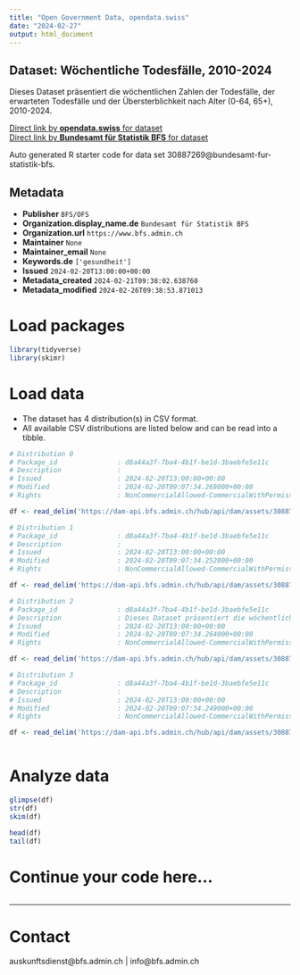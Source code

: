 ```yaml
---
title: "Open Government Data, opendata.swiss"
date: "2024-02-27"
output: html_document
---
```


## Dataset: Wöchentliche Todesfälle, 2010-2024

Dieses Dataset präsentiert die wöchentlichen Zahlen der Todesfälle, der erwarteten Todesfälle und der Übersterblichkeit nach Alter (0-64, 65+), 2010-2024.

[Direct link by **opendata.swiss** for dataset](https://opendata.swiss/de/dataset/wochentliche-todesfalle-2010-20241)<br>
[Direct link by **Bundesamt für Statistik BFS** for dataset](https://www.bfs.admin.ch/asset/de/ts-d-14.03.04.03-wr)

Auto generated R starter code for data set 30887269@bundesamt-fur-statistik-bfs.

## Metadata

- **Publisher** `BFS/OFS`
- **Organization.display_name.de** `Bundesamt für Statistik BFS`
- **Organization.url** `https://www.bfs.admin.ch`
- **Maintainer** `None`
- **Maintainer_email** `None`
- **Keywords.de** `['gesundheit']`
- **Issued** `2024-02-20T13:00:00+00:00`
- **Metadata_created** `2024-02-21T09:38:02.638760`
- **Metadata_modified** `2024-02-26T09:38:53.871013`


# Load packages

```r

library(tidyverse)
library(skimr)

```

# Load data

-   The dataset has 4 distribution(s) in CSV format.
-   All available CSV distributions are listed below and can be read into a tibble.

```r

# Distribution 0
# Package_id               : d8a44a3f-7ba4-4b1f-be1d-3baebfe5e11c
# Description              : 
# Issued                   : 2024-02-20T13:00:00+00:00
# Modified                 : 2024-02-20T09:07:34.269000+00:00
# Rights                   : NonCommercialAllowed-CommercialWithPermission-ReferenceRequired

df <- read_delim('https://dam-api.bfs.admin.ch/hub/api/dam/assets/30887278/master')

# Distribution 1
# Package_id               : d8a44a3f-7ba4-4b1f-be1d-3baebfe5e11c
# Description              : 
# Issued                   : 2024-02-20T13:00:00+00:00
# Modified                 : 2024-02-20T09:07:34.252000+00:00
# Rights                   : NonCommercialAllowed-CommercialWithPermission-ReferenceRequired

df <- read_delim('https://dam-api.bfs.admin.ch/hub/api/dam/assets/30887290/master')

# Distribution 2
# Package_id               : d8a44a3f-7ba4-4b1f-be1d-3baebfe5e11c
# Description              : Dieses Dataset präsentiert die wöchentlichen Zahlen der Todesfälle, der erwarteten Todesfälle und der Übersterblichkeit nach Alter (0-64, 65+), 2010-2024.
# Issued                   : 2024-02-20T13:00:00+00:00
# Modified                 : 2024-02-20T09:07:34.264000+00:00
# Rights                   : NonCommercialAllowed-CommercialWithPermission-ReferenceRequired

df <- read_delim('https://dam-api.bfs.admin.ch/hub/api/dam/assets/30887288/master')

# Distribution 3
# Package_id               : d8a44a3f-7ba4-4b1f-be1d-3baebfe5e11c
# Description              : 
# Issued                   : 2024-02-20T13:00:00+00:00
# Modified                 : 2024-02-20T09:07:34.249000+00:00
# Rights                   : NonCommercialAllowed-CommercialWithPermission-ReferenceRequired

df <- read_delim('https://dam-api.bfs.admin.ch/hub/api/dam/assets/30887283/master')



```

# Analyze data

```r

glimpse(df)
str(df)
skim(df)

head(df)
tail(df)

```

# Continue your code here...

```r

```

------------------------------------------------------------------------

# Contact

auskunftsdienst@bfs.admin.ch | info@bfs.admin.ch
